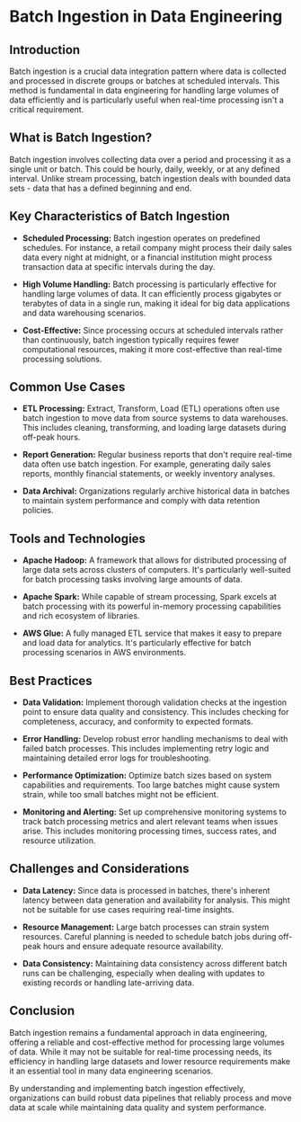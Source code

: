 # Batch Ingestion in Data Engineering

## Introduction
Batch ingestion is a crucial data integration pattern where data is collected and processed in discrete groups or batches at scheduled intervals. This method is fundamental in data engineering for handling large volumes of data efficiently and is particularly useful when real-time processing isn't a critical requirement.

## What is Batch Ingestion?
Batch ingestion involves collecting data over a period and processing it as a single unit or batch. This could be hourly, daily, weekly, or at any defined interval. Unlike stream processing, batch ingestion deals with bounded data sets - data that has a defined beginning and end.

## Key Characteristics of Batch Ingestion

* **Scheduled Processing:** Batch ingestion operates on predefined schedules. For instance, a retail company might process their daily sales data every night at midnight, or a financial institution might process transaction data at specific intervals during the day.

* **High Volume Handling:** Batch processing is particularly effective for handling large volumes of data. It can efficiently process gigabytes or terabytes of data in a single run, making it ideal for big data applications and data warehousing scenarios.

* **Cost-Effective:** Since processing occurs at scheduled intervals rather than continuously, batch ingestion typically requires fewer computational resources, making it more cost-effective than real-time processing solutions.

## Common Use Cases

* **ETL Processing:** Extract, Transform, Load (ETL) operations often use batch ingestion to move data from source systems to data warehouses. This includes cleaning, transforming, and loading large datasets during off-peak hours.

* **Report Generation:** Regular business reports that don't require real-time data often use batch ingestion. For example, generating daily sales reports, monthly financial statements, or weekly inventory analyses.

* **Data Archival:** Organizations regularly archive historical data in batches to maintain system performance and comply with data retention policies.

## Tools and Technologies

* **Apache Hadoop:** A framework that allows for distributed processing of large data sets across clusters of computers. It's particularly well-suited for batch processing tasks involving large amounts of data.

* **Apache Spark:** While capable of stream processing, Spark excels at batch processing with its powerful in-memory processing capabilities and rich ecosystem of libraries.

* **AWS Glue:** A fully managed ETL service that makes it easy to prepare and load data for analytics. It's particularly effective for batch processing scenarios in AWS environments.

## Best Practices

* **Data Validation:** Implement thorough validation checks at the ingestion point to ensure data quality and consistency. This includes checking for completeness, accuracy, and conformity to expected formats.

* **Error Handling:** Develop robust error handling mechanisms to deal with failed batch processes. This includes implementing retry logic and maintaining detailed error logs for troubleshooting.

* **Performance Optimization:** Optimize batch sizes based on system capabilities and requirements. Too large batches might cause system strain, while too small batches might not be efficient.

* **Monitoring and Alerting:** Set up comprehensive monitoring systems to track batch processing metrics and alert relevant teams when issues arise. This includes monitoring processing times, success rates, and resource utilization.

## Challenges and Considerations

* **Data Latency:** Since data is processed in batches, there's inherent latency between data generation and availability for analysis. This might not be suitable for use cases requiring real-time insights.

* **Resource Management:** Large batch processes can strain system resources. Careful planning is needed to schedule batch jobs during off-peak hours and ensure adequate resource availability.

* **Data Consistency:** Maintaining data consistency across different batch runs can be challenging, especially when dealing with updates to existing records or handling late-arriving data.

## Conclusion
Batch ingestion remains a fundamental approach in data engineering, offering a reliable and cost-effective method for processing large volumes of data. While it may not be suitable for real-time processing needs, its efficiency in handling large datasets and lower resource requirements make it an essential tool in many data engineering scenarios.

By understanding and implementing batch ingestion effectively, organizations can build robust data pipelines that reliably process and move data at scale while maintaining data quality and system performance.